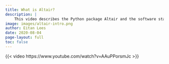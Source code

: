 ```yaml
---
title: What is Altair?
description: |
    This video describes the Python package Altair and the software stack it is built on.
image: images/altair-intro.png
author: Eitan Lees
date: 2020-08-04
page-layout: full
toc: false
---
```


{{< video https://www.youtube.com/watch?v=AAuPPorsmJc >}}